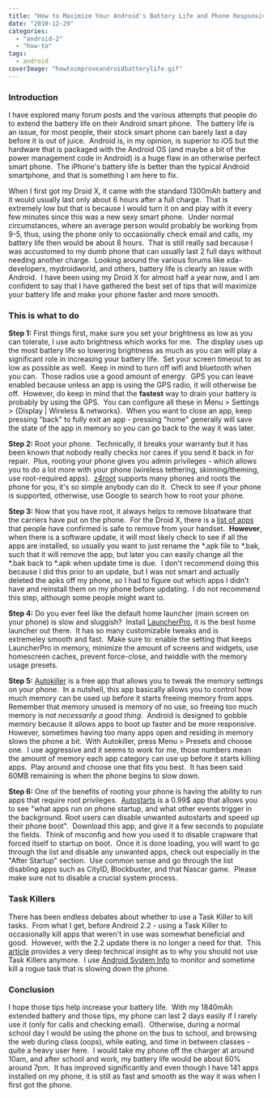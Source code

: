 ```yaml
---
title: "How to Maximize Your Android's Battery Life and Phone Responsiveness"
date: "2010-12-29"
categories: 
  - "android-2"
  - "how-to"
tags: 
  - android
coverImage: "howtoimproveandroidbatterylife.gif"
---
```


### Introduction

I have explored many forum posts and the various attempts that people do to extend the battery life on their Android smart phone.  The battery life is an issue, for most people, their stock smart phone can barely last a day before it is out of juice.  Android is, in my opinion, is superior to iOS but the hardware that is packaged with the Android OS (and maybe a bit of the power management code in Android) is a huge flaw in an otherwise perfect smart phone.  The iPhone's battery life is better than the typical Android smartphone, and that is something I am here to fix.

When I first got my Droid X, it came with the standard 1300mAh battery and it would usually last only about 6 hours after a full charge.  That is extremely low but that is because I would turn it on and play with it every few minutes since this was a new sexy smart phone.  Under normal circumstances, where an average person would probably be working from 9-5, thus, using the phone only to occasionally check email and calls, my battery life then would be about 8 hours.  That is still really sad because I was accustomed to my dumb phone that can usually last 2 full days without needing another charge.  Looking around the various forums like xda-developers, mydroidworld, and others, battery life is clearly an issue with Android.  I have been using my Droid X for almost half a year now, and I am confident to say that I have gathered the best set of tips that will maximize your battery life and make your phone faster and more smooth.

### This is what to do

**Step 1:** First things first, make sure you set your brightness as low as you can tolerate, I use auto brightness which works for me.  The display uses up the most battery life so lowering brightness as much as you can will play a significant role in increasing your battery life.  Set your screen timeout to as low as possible as well.  Keep in mind to turn off wifi and bluetooth when you can.  Those radios use a good amount of energy.  GPS you can leave enabled because unless an app is using the GPS radio, it will otherwise be off.  However, do keep in mind that the **fastest** way to drain your battery is probably by using the GPS.  You can configure all these in Menu > Settings > {Display | Wireless & networks}.  When you want to close an app, keep pressing "back" to fully exit an app - pressing "home" generally will save the state of the app in memory so you can go back to the way it was later.

**Step 2:** Root your phone.  Technically, it breaks your warranty but it has been known that nobody really checks nor cares if you send it back in for repair.  Plus, rooting your phone gives you admin privileges - which allows you to do a lot more with your phone (wireless tethering, skinning/theming, use root-required apps).  [z4root](http://forum.xda-developers.com/showthread.php?t=833953) supports many phones and roots the phone for you, it's so simple anybody can do it.  Check to see if your phone is supported, otherwise, use Google to search how to root your phone.

**Step 3:** Now that you have root, it always helps to remove bloatware that the carriers have put on the phone.  For the Droid X, there is a [list of apps](http://androidforums.com/droid-x-all-things-root/131207-full-list-apps-apks-removable-non-removable-root.html) that people have confirmed is safe to remove from your handset.  **However**, when there is a software update, it will most likely check to see if all the apps are installed, so usually you want to just rename the \*.apk file to \*.bak, such that it will remove the app, but later you can easily change all the \*.bak back to \*.apk when update time is due.  I don't recommend doing this because I did this prior to an update, but I was not smart and actually deleted the apks off my phone, so I had to figure out which apps I didn't have and reinstall them on my phone before updating.  I do not recommend this step, although some people might want to.

**Step 4:** Do you ever feel like the default home launcher (main screen on your phone) is slow and sluggish?  Install [LauncherPro](http://www.appbrain.com/app/launcherpro/com.fede.launcher), it is the best home launcher out there.  It has so many customizable tweaks and is extremeley smooth and fast.  Make sure to: enable the setting that keeps LauncherPro in memory, minimize the amount of screens and widgets, use homescreen caches, prevent force-close, and twiddle with the memory usage presets.

**Step 5:** [Autokiller](http://www.appbrain.com/app/autokiller-memory-optimizer/com.rs.autokiller) is a free app that allows you to tweak the memory settings on your phone.  In a nutshell, this app basically allows you to control how much memory can be used up before it starts freeing memory from apps.  Remember that memory unused is memory of no use, so freeing too much memory is _not necessarily a good thing_.  Android is designed to gobble memory because it allows apps to boot up faster and be more responsive.  However, sometimes having too many apps open and residing in memory slows the phone a bit.  With Autokiller, press Menu > Presets and choose one.  I use aggressive and it seems to work for me, those numbers mean the amount of memory each app category can use up before it starts killing apps.  Play around and choose one that fits you best.  It has been said 60MB remaining is when the phone begins to slow down.

**Step 6:** One of the benefits of rooting your phone is having the ability to run apps that require root privileges.  [Autostarts](http://www.appbrain.com/app/autostarts/com.elsdoerfer.android.autostarts) is a 0.99$ app that allows you to see "what apps run on phone startup, and what other events trigger in the background. Root users can disable unwanted autostarts and speed up their phone boot".  Download this app, and give it a few seconds to populate the fields.  Think of msconfig and how you used it to disable crapware that forced itself to startup on boot.  Once it is done loading, you will want to go through the list and disable any unwanted apps, check out especially in the "After Startup" section.  Use common sense and go through the list disabling apps such as CityID, Blockbuster, and that Nascar game.  Please make sure not to disable a crucial system process.

### Task Killers

There has been endless debates about whether to use a Task Killer to kill tasks.  From what I get, before Android 2.2 - using a Task Killer to occasionally kill apps that weren't in use was somewhat beneficial and good.  However, with the 2.2 update there is no longer a need for that.  This [article](http://geekfor.me/faq/you-shouldnt-be-using-a-task-killer-with-android/) provides a very deep technical insight as to why you should not use Task Killers anymore.  I use [Android System Info](http://geekfor.me/faq/you-shouldnt-be-using-a-task-killer-with-android/) to monitor and sometime kill a rogue task that is slowing down the phone.

### Conclusion

I hope those tips help increase your battery life.  With my 1840mAh extended battery and those tips, my phone can last 2 days easily if I rarely use it (only for calls and checking email).  Otherwise, during a normal school day I would be using the phone on the bus to school, and browsing the web during class (oops), while eating, and time in between classes - quite a heavy user here.  I would take my phone off the charger at around 10am, and after school and work, my battery life would be about 60% around 7pm.  It has improved significantly and even though I have 141 apps installed on my phone, it is still as fast and smooth as the way it was when I first got the phone.
